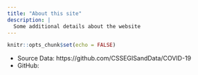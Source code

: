 ```yaml
---
title: "About this site"
description: |
  Some additional details about the website
---
```


```r
knitr::opts_chunk$set(echo = FALSE)
```

* Source Data: https://github.com/CSSEGISandData/COVID-19
* GitHub: 